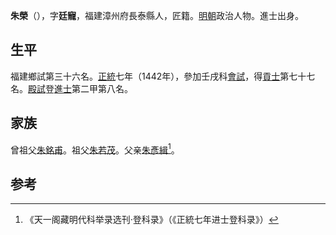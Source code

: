 {{Otheruses|other=名为朱荣的其他人物|朱荣}}

'''朱榮'''（{{bd|1416年||？}}），字'''廷寵'''，福建漳州府長泰縣人，匠籍。[[明朝|明朝]]政治人物。進士出身。

== 生平 ==
福建鄉試第三十六名。[[正统_(年号)|正統]]七年（1442年），參加壬戌科[[會試|會試]]，得[[貢士|貢士]]第七十七名。[[殿試|殿試]]登[[進士|進士]]第二甲第八名。

== 家族 ==
曾祖父[[朱銘甫|朱銘甫]]。祖父[[朱若茂|朱若茂]]。父亲[[朱彥緝|朱彥緝]]<ref>《天一阁藏明代科举录选刊·登科录》（《正統七年进士登科录》）</ref>。

==参考==
{{reflist}}

{{正統七年壬戌科殿試金榜}}

{{Authority control}}

{{DEFAULTSORT:}}
{{明朝人物小作品}}
